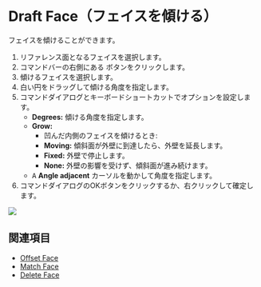 
<Reference shortcut="" command="Draft Face" button="" />

# Draft Face（フェイスを傾ける）

フェイスを傾けることができます。

1. リファレンス面となるフェイスを選択します。
2. コマンドバーの右側にある <ButtonIcon type="button-draft-face" /> ボタンをクリックします。
3. 傾けるフェイスを選択します。
4. 白い円をドラッグして傾ける角度を指定します。
5. コマンドダイアログとキーボードショートカットでオプションを設定します。
    - **Degrees:** 傾ける角度を指定します。
    - **Grow:**
        - 凹んだ内側のフェイスを傾けるとき:
        - **Moving:** 傾斜面が外壁に到達したら、外壁を延長します。
        - **Fixed:** 外壁で停止します。
        - **None:** 外壁の影響を受けず、傾斜面が進み続けます。
    - <kbd>A</kbd> **Angle adjacent** カーソルを動かして角度を指定します。
6. コマンドダイアログのOKボタンをクリックするか、右クリックして確定します。

![](/img/draft-face.gif)

## 関連項目
- [Offset Face](./offset-face)
- [Match Face](./match-face)
- [Delete Face](./delete-face)



